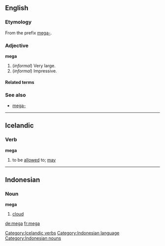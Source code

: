 ==English==

===Etymology===
From the prefix [[mega-]].

===Adjective===
'''mega'''

#(''informal'') Very large.
#(''informal'') Impressive.

====Related terms====
<!-- These are mainly nonce words, unless specific definitions are known and entries can be set up
*[[mega deal]]
*[[mega energy]]
*[[mega high]]
*[[mega low]]
*[[mega market]]
*[[mega-mart]]
*[[mega meal]] (''registered trademark?  spelling?''), used by [[w:Kentucky Fried Chicken|KFC]]
*[[mega-merger]]
*[[mega moolah]], term used by the [[w:Fox Box|Fox Box]], formerly [[w:Fox Kids|Fox Kids]]
*[[mega morning]]
*[[mega movie]]
*[[mega party]]
*[[mega power]]
*[[mega road]]
*[[mega-selection]]
*[[mega speed]]
-->
===See also===
*[[mega-]]


----
==Icelandic==
===Verb===
'''mega'''

# to be [[allowed]] to; [[may]]

[[Category:Icelandic verbs]]


----
==Indonesian==
===Noun===
'''mega'''

#[[cloud]]

[[Category:Indonesian language]]
[[Category:Indonesian nouns]]

[[de:mega]]
[[fr:mega]]